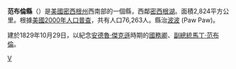 {{Otheruses|范布倫縣|subject=美國密西根州的一個縣|other=同名的縣}}
<!--[[File:Map_of_Michigan_highlighting_Van_Buren_County.svg|250px]]-->
{{Infobox U.S. County |
 county  = 范布倫縣|
 state = 密西根州 |
 en county  = Van Buren County|
 en state = Michigan |
 seal =  |
 map = Map of Michigan highlighting Van Buren County.svg |
 map size = 200|
 founded = 1829 |
 seat = [[Paw_Paw,_Michigan|Paw Paw]] | 
 area = 2,824 [[square_kilometre|km²]] (1,090 [[square_mile|mi²]]) |
 area land = 1,582 km² (611 mi²) |
 area water = 1,241 km² (479 mi²) |
 area percentage = 43.97% |
 census yr = 2000|
 pop = 76,263 |
 density = 48|
 web = www.vbco.org|
|}}
'''范布倫縣'''（{{lang-en|Van Buren County}}）是[[美國|美國]][[密西根州|密西根州]]西南部的一個縣，西鄰[[密西根湖|密西根湖]]。面積2,824平方公里。根據[[美國2000年人口普查|美國2000年人口普查]]，共有人口76,263人。縣治[[波波村|波波]] (Paw Paw)。

建於1829年10月29日，以紀念[[安德魯·傑克遜|安德魯·傑克遜]]時期的[[美國國務卿|國務卿]]、[[美國副總統|副總統]][[馬丁·范布倫|馬丁·范布倫]]。

{{Michigan-stub}}

[[Category:密歇根州行政区划|V]]